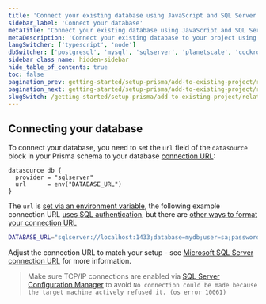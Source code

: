 ```yaml
---
title: 'Connect your existing database using JavaScript and SQL Server'
sidebar_label: 'Connect your database'
metaTitle: 'Connect your existing database using JavaScript and SQL Server'
metaDescription: 'Connect your existing database to your project using JavaScript and SQL Server'
langSwitcher: ['typescript', 'node']
dbSwitcher: ['postgresql', 'mysql', 'sqlserver', 'planetscale', 'cockroachdb']
sidebar_class_name: hidden-sidebar
hide_table_of_contents: true
toc: false
pagination_prev: getting-started/setup-prisma/add-to-existing-project/relational-databases-node-sqlserver
pagination_next: getting-started/setup-prisma/add-to-existing-project/relational-databases/introspection-node-sqlserver
slugSwitch: /getting-started/setup-prisma/add-to-existing-project/relational-databases/connect-your-database-
---
```


## Connecting your database

To connect your database, you need to set the `url` field of the `datasource` block in your Prisma schema to your database [connection URL](/orm/reference/connection-urls):

```prisma file=prisma/schema.prisma showLineNumbers
datasource db {
  provider = "sqlserver"
  url      = env("DATABASE_URL")
}
```

The `url` is [set via an environment variable](/orm/prisma-schema/overview#accessing-environment-variables-from-the-schema), the following example connection URL [uses SQL authentication](/orm/overview/databases/sql-server), but there are [other ways to format your connection URL](/orm/overview/databases/sql-server)

```bash file=.env
DATABASE_URL="sqlserver://localhost:1433;database=mydb;user=sa;password=r@ndomP@$$w0rd;trustServerCertificate=true"
```

Adjust the connection URL to match your setup - see [Microsoft SQL Server connection URL](/orm/overview/databases/sql-server) for more information.

> Make sure TCP/IP connections are enabled via [SQL Server Configuration Manager](https://learn.microsoft.com/en-us/sql/relational-databases/sql-server-configuration-manager?view=sql-server-ver16&viewFallbackFrom=sql-server-ver16) to avoid `No connection could be made because the target machine actively refused it. (os error 10061)`
